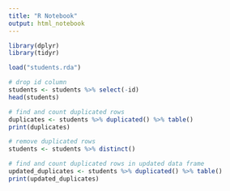 ```yaml
---
title: "R Notebook"
output: html_notebook
---
```


```r
library(dplyr)
library(tidyr)
```

```r
load("students.rda")
```

```r
# drop id column
students <- students %>% select(-id)
head(students)
```

```r
# find and count duplicated rows
duplicates <- students %>% duplicated() %>% table()
print(duplicates)

```

```r
# remove duplicated rows
students <- students %>% distinct()

```

```r
# find and count duplicated rows in updated data frame
updated_duplicates <- students %>% duplicated() %>% table()
print(updated_duplicates)

```